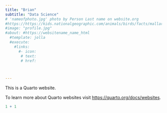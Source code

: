 ```yaml
---
title: "Brian"
subtitle: "Data Science"
# 'nameofphoto.jpg' photo by Person Last name on website.org
#https://https://kids.nationalgeographic.com/animals/birds/facts/mallard-duck
#image: "profile.jpg"
#about: #https://websitename_name_html
  #template: jolla
  #execute: 
    #links: 
      #- icon:
       # text:
       # href:



---
```


This is a Quarto website.

To learn more about Quarto websites visit <https://quarto.org/docs/websites>.

```r
1 + 1
```
